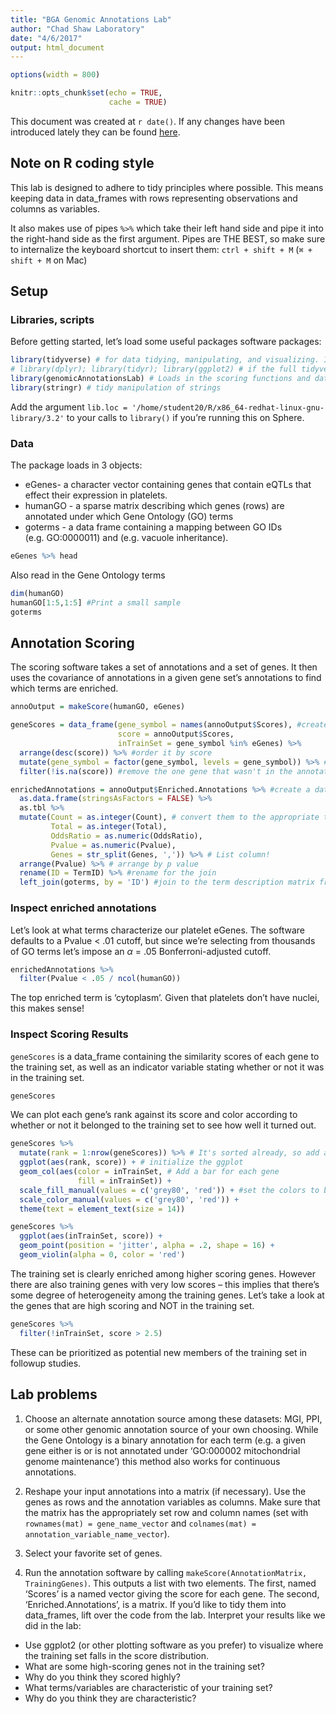 ```yaml
---
title: "BGA Genomic Annotations Lab"
author: "Chad Shaw Laboratory"
date: "4/6/2017"
output: html_document
---
```


```r
options(width = 800)
```

```r
knitr::opts_chunk$set(echo = TRUE,
                      cache = TRUE)
```

This document was created at `r date()`. If any changes have been introduced lately they can be found [here](http://htmlpreview.github.io/?https://github.com/andrewGhazi/genomicAnnotationsLab/blob/master/bgaGenomicAnnotationsLab.html).

## Note on R coding style

This lab is designed to adhere to tidy principles where possible. This means keeping data in data_frames with rows representing observations and columns as variables. 

It also makes use of pipes `%>%` which take their left hand side and pipe it into the right-hand side as the first argument. Pipes are THE BEST, so make sure to internalize the keyboard shortcut to insert them: `ctrl + shift + M` (`⌘ + shift + M` on Mac) 

## Setup

### Libraries, scripts
Before getting started, let's load some useful packages software packages:
```r
library(tidyverse) # for data tidying, manipulating, and visualizing. Includes dplyr and ggplot2 among others
# library(dplyr); library(tidyr); library(ggplot2) # if the full tidyverse isn't installed
library(genomicAnnotationsLab) # Loads in the scoring functions and data
library(stringr) # tidy manipulation of strings
```

Add the argument `lib.loc = '/home/student20/R/x86_64-redhat-linux-gnu-library/3.2'` to your calls to `library()` if you're running this on Sphere.

### Data

The package loads in 3 objects: 

* eGenes- a character vector containing genes that contain eQTLs that effect their expression in platelets.
* humanGO - a sparse matrix describing which genes (rows) are annotated under which Gene Ontology (GO) terms
* goterms - a data frame containing a mapping between GO IDs (e.g. GO:0000011) and (e.g. vacuole inheritance).

```r
eGenes %>% head
```

Also read in the Gene Ontology terms
```r

dim(humanGO)
humanGO[1:5,1:5] #Print a small sample
goterms

```

## Annotation Scoring

The scoring software takes a set of annotations and a set of genes. It then uses the covariance of annotations in a given gene set's annotations to find which terms are enriched.

```r
annoOutput = makeScore(humanGO, eGenes)

geneScores = data_frame(gene_symbol = names(annoOutput$Scores), #create a data_frame with the scores and symbols
                        score = annoOutput$Scores,
                        inTrainSet = gene_symbol %in% eGenes) %>% 
  arrange(desc(score)) %>% #order it by score
  mutate(gene_symbol = factor(gene_symbol, levels = gene_symbol)) %>% #convert the symbol to a factor
  filter(!is.na(score)) #remove the one gene that wasn't in the annotation source

enrichedAnnotations = annoOutput$Enriched.Annotations %>% #create a data_frame from the enriched annotation information
  as.data.frame(stringsAsFactors = FALSE) %>% 
  as.tbl %>% 
  mutate(Count = as.integer(Count), # convert them to the appropriate types
         Total = as.integer(Total),
         OddsRatio = as.numeric(OddsRatio),
         Pvalue = as.numeric(Pvalue),
         Genes = str_split(Genes, ',')) %>% # List column!
  arrange(Pvalue) %>% # arrange by p value
  rename(ID = TermID) %>% #rename for the join
  left_join(goterms, by = 'ID') #join to the term description matrix from before
```

### Inspect enriched annotations

Let's look at what terms characterize our platelet eGenes. The software defaults to a Pvalue < .01 cutoff, but since we're selecting from thousands of GO terms let's impose an $\alpha$ = .05 Bonferroni-adjusted cutoff. 
```r
enrichedAnnotations %>% 
  filter(Pvalue < .05 / ncol(humanGO))
```

The top enriched term is 'cytoplasm'. Given that platelets don't have nuclei, this makes sense!

### Inspect Scoring Results

`geneScores` is a data_frame containing the similarity scores of each gene to the training set, as well as an indicator variable stating whether or not it was in the training set.
```r
geneScores
```

We can plot each gene's rank against its score and color according to whether or not it belonged to the training set to see how well it turned out.
```r
geneScores %>% 
  mutate(rank = 1:nrow(geneScores)) %>% # It's sorted already, so add a ranking variable
  ggplot(aes(rank, score)) + # initialize the ggplot
  geom_col(aes(color = inTrainSet, # Add a bar for each gene
               fill = inTrainSet)) +
  scale_fill_manual(values = c('grey80', 'red')) + #set the colors to be used
  scale_color_manual(values = c('grey80', 'red')) +
  theme(text = element_text(size = 14))
```

```r
geneScores %>% 
  ggplot(aes(inTrainSet, score)) + 
  geom_point(position = 'jitter', alpha = .2, shape = 16) +
  geom_violin(alpha = 0, color = 'red')
```


The training set is clearly enriched among higher scoring genes. However there are also training genes with very low scores -- this implies that there's some degree of heterogeneity among the training genes. Let's take a look at the genes that are high scoring and NOT in the training set.

```r
geneScores %>% 
  filter(!inTrainSet, score > 2.5)
```

These can be prioritized as potential new members of the training set in followup studies.

## Lab problems

1. Choose an alternate annotation source among these datasets: MGI, PPI, or some other genomic annotation source of your own choosing. While the Gene Ontology is a binary annotation for each term (e.g. a given gene either is or is not annotated under 'GO:000002 mitochondrial genome maintenance') this method also works for continuous annotations.  

2. Reshape your input annotations into a matrix (if necessary). Use the genes as rows and the annotation variables as columns. Make sure that the matrix has the appropriately set row and column names (set with `rownames(mat) = gene_name_vector` and `colnames(mat) = annotation_variable_name_vector`).

3. Select your favorite set of genes.

4. Run the annotation software by calling `makeScore(AnnotationMatrix, TrainingGenes)`. This outputs a list with two elements. The first, named 'Scores' is a named vector giving the score for each gene. The second, 'Enriched.Annotations', is a matrix. If you'd like to tidy them into data_frames, lift over the code from the lab. Interpret your results like we did in the lab:  
* Use ggplot2 (or other plotting software as you prefer) to visualize where the training set falls in the score distribution.
* What are some high-scoring genes not in the training set? 
* Why do you think they scored highly?
* What terms/variables are characteristic of your training set?
* Why do you think they are characteristic?





